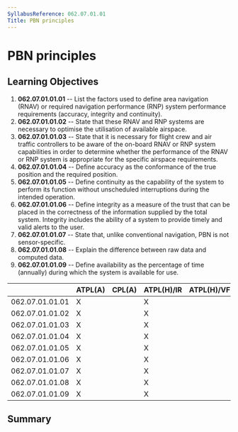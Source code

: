 ```yaml
---
SyllabusReference: 062.07.01.01
Title: PBN principles
---
```


# PBN principles

## Learning Objectives

1.  **062.07.01.01.01** -- List the factors used to define area navigation
    (RNAV) or required navigation performance (RNP) system performance
    requirements (accuracy, integrity and continuity).
2.  **062.07.01.01.02** -- State that these RNAV and RNP systems are necessary
    to optimise the utilisation of available airspace.
3.  **062.07.01.01.03** -- State that it is necessary for flight crew and air
    traffic controllers to be aware of the on-board RNAV or RNP system
    capabilities in order to determine whether the performance of the RNAV or
    RNP system is appropriate for the specific airspace requirements.
4.  **062.07.01.01.04** -- Define accuracy as the conformance of the true
    position and the required position.
5.  **062.07.01.01.05** -- Define continuity as the capability of the system to
    perform its function without unscheduled interruptions during the intended
    operation.
6.  **062.07.01.01.06** -- Define integrity as a measure of the trust that can
    be placed in the correctness of the information supplied by the total
    system. Integrity includes the ability of a system to provide timely and
    valid alerts to the user.
7.  **062.07.01.01.07** -- State that, unlike conventional navigation, PBN is
    not sensor-specific.
8.  **062.07.01.01.08** -- Explain the difference between raw data and computed
    data.
9.  **062.07.01.01.09** -- Define availability as the percentage of time
    (annually) during which the system is available for use.

|                 | ATPL(A) | CPL(A) | ATPL(H)/IR | ATPL(H)/VFR | CPL(H) | IR  | CBIR(A) |
| --------------- | ------- | ------ | ---------- | ----------- | ------ | --- | ------- |
| 062.07.01.01.01 | X       |        | X          |             |        | X   | X       |
| 062.07.01.01.02 | X       |        | X          |             |        | X   |         |
| 062.07.01.01.03 | X       |        | X          |             |        | X   |         |
| 062.07.01.01.04 | X       |        | X          |             |        | X   |         |
| 062.07.01.01.05 | X       |        | X          |             |        | X   | X       |
| 062.07.01.01.06 | X       |        | X          |             |        | X   | X       |
| 062.07.01.01.07 | X       |        | X          |             |        | X   | X       |
| 062.07.01.01.08 | X       |        | X          |             |        | X   | X       |
| 062.07.01.01.09 | X       |        | X          |             |        | X   | X       |

## Summary
